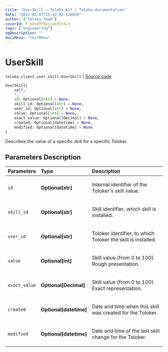 ```yaml
---
title: "UserSkill — Toloka-Kit | Toloka documentation"
date: "2023-02-07T15:42:02.526828"
author: ["Toloka Team"]
coverId: F_bIcOYF9yjrxkPZrXc3
tags: ["engineering"]
ogDescription: ""
docsMenu: "tkitMenu"
---
```


# UserSkill
`toloka.client.user_skill.UserSkill` | [Source code](https://github.com/Toloka/toloka-kit/blob/v1.1.3/src/client/user_skill.py#L29)

```python
UserSkill(
    self,
    *,
    id: Optional[str] = None,
    skill_id: Optional[str] = None,
    user_id: Optional[str] = None,
    value: Optional[int] = None,
    exact_value: Optional[Decimal] = None,
    created: Optional[datetime] = None,
    modified: Optional[datetime] = None
)
```

Describes the value of a specific skill for a specific Toloker.

## Parameters Description

| Parameters | Type | Description |
| :----------| :----| :-----------|
`id`|**Optional\[str\]**|<p>Internal identifier of the Toloker&#x27;s skill value.</p>
`skill_id`|**Optional\[str\]**|<p>Skill identifier, which skill is installed.</p>
`user_id`|**Optional\[str\]**|<p>Toloker identifier, to which Toloker the skill is installed.</p>
`value`|**Optional\[int\]**|<p>Skill value (from 0 to 100). Rough presentation.</p>
`exact_value`|**Optional\[Decimal\]**|<p>Skill value (from 0 to 100). Exact representation.</p>
`created`|**Optional\[datetime\]**|<p>Date and time when this skill was created for the Toloker.</p>
`modified`|**Optional\[datetime\]**|<p>Date and time of the last skill change for the Toloker.</p>